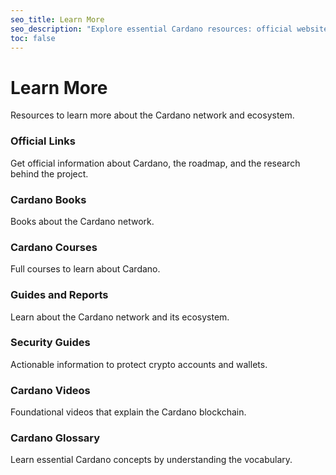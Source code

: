 ```yaml
---
seo_title: Learn More
seo_description: "Explore essential Cardano resources: official websites, intro courses, guides, reports, books, and security best practices. Discover everything you need!"
toc: false
---
```



# Learn More

Resources to learn more about the Cardano network and ecosystem.

### Official Links

Get official information about Cardano, the roadmap, and the research behind the project.

<DefaultDataTable projects={builders} filterBy="official_link" />

### Cardano Books

Books about the Cardano network.

<DefaultDataTable projects={builders} filterBy="cardano_book" />

### Cardano Courses

Full courses to learn about Cardano.

<DefaultDataTable projects={builders} filterBy="cardano_full_course" />

### Guides and Reports

Learn about the Cardano network and its ecosystem.

<DefaultDataTable projects={builders} filterBy="cardano_guide" />

### Security Guides

Actionable information to protect crypto accounts and wallets.

<DefaultDataTable projects={builders} filterBy="security_guide" />

### Cardano Videos

Foundational videos that explain the Cardano blockchain.

<DefaultDataTable projects={builders} filterBy="cardano_intro_video" />

### Cardano Glossary

Learn essential Cardano concepts by understanding the vocabulary.

<DefaultDataTable projects={builders} filterBy="glossary_top" />
